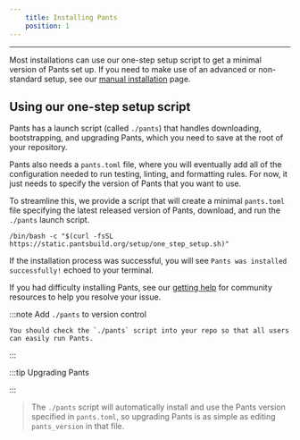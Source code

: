 ```yaml
---
    title: Installing Pants
    position: 1
---
```




---

Most installations can use our one-step setup script to get a minimal version of Pants set up. If you need to make use of an advanced or non-standard setup, see our [manual installation](./manual-and-advanced-installation.mdx) page.

Using our one-step setup script
-------------------------------

Pants has a launch script (called `./pants`) that handles downloading, bootstrapping, and upgrading Pants, which you need to save at the root of your repository. 

Pants also needs a `pants.toml` file, where you will eventually add all of the configuration needed to run testing, linting, and formatting rules. For now, it just needs to specify the version of Pants that you want to use. 

To streamline this, we provide a script that will create a minimal `pants.toml` file specifying the latest released version of Pants, download, and run the `./pants` launch script.

```
/bin/bash -c "$(curl -fsSL https://static.pantsbuild.org/setup/one_step_setup.sh)" 
```

If the installation process was successful, you will see `Pants was installed successfully!` echoed to your terminal. 

If you had difficulty installing Pants, see our [getting help](/community/getting-help) for community resources to help you resolve your issue.



:::note Add `./pants` to version control

    You should check the `./pants` script into your repo so that all users can easily run Pants.
:::


:::tip Upgrading Pants

:::
> The `./pants` script will automatically install and use the Pants version specified in `pants.toml`, so upgrading Pants is as simple as editing `pants_version` in that file.